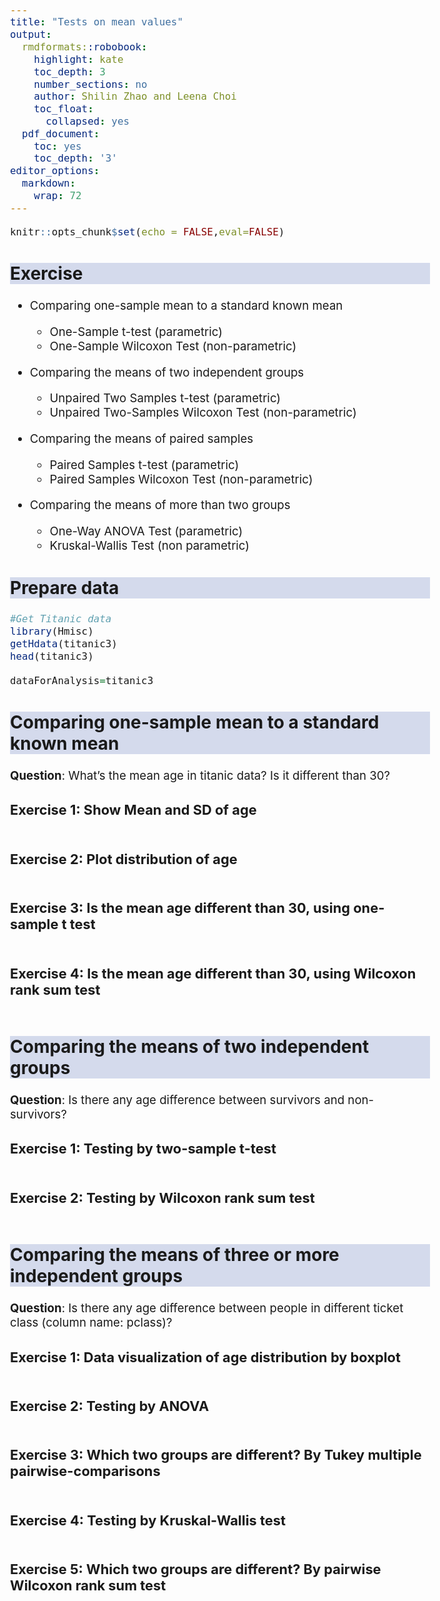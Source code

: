 ```yaml
---
title: "Tests on mean values"
output:
  rmdformats::robobook:
    highlight: kate
    toc_depth: 3
    number_sections: no
    author: Shilin Zhao and Leena Choi
    toc_float:
      collapsed: yes
  pdf_document:
    toc: yes
    toc_depth: '3'
editor_options:
  markdown:
    wrap: 72
---
```


```{=html}
<style>
h2 {
  background-color: #D4DAEC;
}
body{
  font-size: 14pt;
}
</style>
```
```r

knitr::opts_chunk$set(echo = FALSE,eval=FALSE)


```

## Exercise

-   Comparing one-sample mean to a standard known mean

    -   One-Sample t-test (parametric)
    -   One-Sample Wilcoxon Test (non-parametric)

-   Comparing the means of two independent groups

    -   Unpaired Two Samples t-test (parametric)
    -   Unpaired Two-Samples Wilcoxon Test (non-parametric)

-   Comparing the means of paired samples

    -   Paired Samples t-test (parametric)
    -   Paired Samples Wilcoxon Test (non-parametric)

-   Comparing the means of more than two groups

    -   One-Way ANOVA Test (parametric)
    -   Kruskal-Wallis Test (non parametric)

## Prepare data

```r

#Get Titanic data
library(Hmisc)
getHdata(titanic3)
head(titanic3)

dataForAnalysis=titanic3

```

## Comparing one-sample mean to a standard known mean

**Question**: What's the mean age in titanic data? Is it different than
30?

### Exercise 1: Show **Mean and SD** of age

```r


```

### Exercise 2: Plot **distribution** of age

```r

```

### Exercise 3: Is the mean age different than 30, using **one-sample t test**

```r

```

### Exercise 4: Is the mean age different than 30, using **Wilcoxon rank sum test**

```r


```

## Comparing the means of two independent groups

**Question**: Is there any age difference between survivors and
non-survivors?

### Exercise 1: Testing by **two-sample t-test**

```r


```

### Exercise 2: Testing by **Wilcoxon rank sum test**

```r


```

## Comparing the means of three or more independent groups

**Question**: Is there any age difference between people in different
ticket class (column name: pclass)?

### Exercise 1: Data visualization of age distribution by **boxplot**

```r


```

### Exercise 2: Testing by **ANOVA**

```r



```

### Exercise 3: Which two groups are different? By **Tukey multiple pairwise-comparisons**

```r



```

### Exercise 4: Testing by **Kruskal-Wallis test**

```r



```

### Exercise 5: Which two groups are different? By **pairwise Wilcoxon rank sum test**

```r



```
